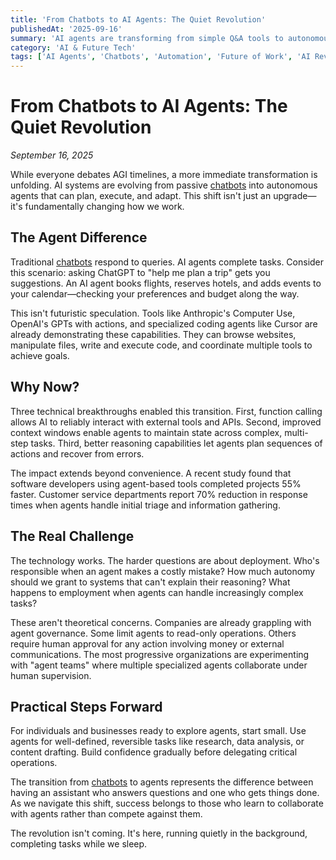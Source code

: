 ```yaml
---
title: 'From Chatbots to AI Agents: The Quiet Revolution'
publishedAt: '2025-09-16'
summary: 'AI agents are transforming from simple Q&A tools to autonomous workers. Learn why this shift matters more than you think and how it will reshape work in 2025.'
category: 'AI & Future Tech'
tags: ['AI Agents', 'Chatbots', 'Automation', 'Future of Work', 'AI Revolution', 'Technology Trends']
---
```


# From Chatbots to AI Agents: The Quiet Revolution

*September 16, 2025*

While everyone debates AGI timelines, a more immediate transformation is unfolding. AI systems are evolving from passive [chatbots](https://tolearn.blog/blog/ai-chatbot-detection-methods-2025) into autonomous agents that can plan, execute, and adapt. This shift isn't just an upgrade—it's fundamentally changing how we work.

## The Agent Difference

Traditional [chatbots](https://tolearn.blog/blog/ai-chatbot-detection-methods-2025) respond to queries. AI agents complete tasks. Consider this scenario: asking ChatGPT to "help me plan a trip" gets you suggestions. An AI agent books flights, reserves hotels, and adds events to your calendar—checking your preferences and budget along the way.

This isn't futuristic speculation. Tools like Anthropic's Computer Use, OpenAI's GPTs with actions, and specialized coding agents like Cursor are already demonstrating these capabilities. They can browse websites, manipulate files, write and execute code, and coordinate multiple tools to achieve goals.

## Why Now?

Three technical breakthroughs enabled this transition. First, function calling allows AI to reliably interact with external tools and APIs. Second, improved context windows enable agents to maintain state across complex, multi-step tasks. Third, better reasoning capabilities let agents plan sequences of actions and recover from errors.

The impact extends beyond convenience. A recent study found that software developers using agent-based tools completed projects 55% faster. Customer service departments report 70% reduction in response times when agents handle initial triage and information gathering.

## The Real Challenge

The technology works. The harder questions are about deployment. Who's responsible when an agent makes a costly mistake? How much autonomy should we grant to systems that can't explain their reasoning? What happens to employment when agents can handle increasingly complex tasks?

These aren't theoretical concerns. Companies are already grappling with agent governance. Some limit agents to read-only operations. Others require human approval for any action involving money or external communications. The most progressive organizations are experimenting with "agent teams" where multiple specialized agents collaborate under human supervision.

## Practical Steps Forward

For individuals and businesses ready to explore agents, start small. Use agents for well-defined, reversible tasks like research, data analysis, or content drafting. Build confidence gradually before delegating critical operations.

The transition from [chatbots](https://tolearn.blog/blog/ai-chatbot-detection-methods-2025) to agents represents the difference between having an assistant who answers questions and one who gets things done. As we navigate this shift, success belongs to those who learn to collaborate with agents rather than compete against them.

The revolution isn't coming. It's here, running quietly in the background, completing tasks while we sleep.